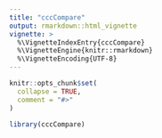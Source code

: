 ```yaml
---
title: "cccCompare"
output: rmarkdown::html_vignette
vignette: >
  %\VignetteIndexEntry{cccCompare}
  %\VignetteEngine{knitr::rmarkdown}
  %\VignetteEncoding{UTF-8}
---
```


```r
knitr::opts_chunk$set(
  collapse = TRUE,
  comment = "#>"
)
```

```r
library(cccCompare)
```
